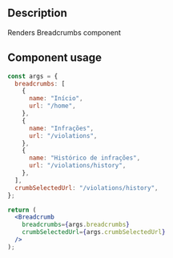 
<Meta title="Components/Breadcrumb/Breadcrumb Docs" />

<h2>Description</h2>

<p>Renders Breadcrumbs component</p>

<h2>Component usage</h2>

```jsx
const args = {
  breadcrumbs: [
    {
      name: "Início",
      url: "/home",
    },
    {
      name: "Infrações",
      url: "/violations",
    },
    {
      name: "Histórico de infrações",
      url: "/violations/history",
    },
  ],
  crumbSelectedUrl: "/violations/history",
};

return (
  <Breadcrumb
    breadcrumbs={args.breadcrumbs}
    crumbSelectedUrl={args.crumbSelectedUrl}
  />
);
```
